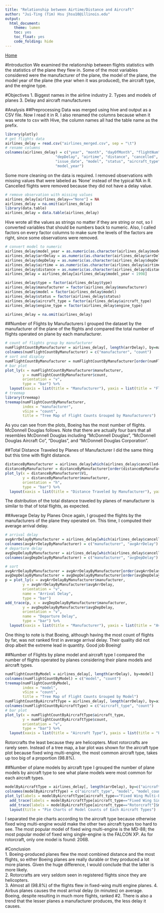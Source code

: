 ```yaml
---
title: "Relationship between Airtime/Distance and Aircraft"
author: "Jui-Ting (Tim) Hsu jhsu10@illinois.edu"
output:
  html_document:
    theme: lumen
    toc: yes
    toc_float: yes
    code_folding: hide
---
```


<a href="http://web.engr.illinois.edu/~jknguye2/delays.html">Home</a>



#Introduction
We examined the relationship between flights statistics with the statistics of the plane they flew in. Some of the most variables considered were the manufacturer of the plane, the model of the plane, the model year of the plane (the year when it was produced), the aircraft type, and the engine type.  

#Objectives
1. Biggest names in the airline industry
2. Types and models of planes
3. Delay and aircraft manufacturers

#Analysis
##Preprocessing
Data was merged using hive and output as a CSV file. Now I read it in R. I also renamed the columns because when it was wrote to csv with Hive, the column names all had the table name as the prefix.   
```r
library(plotly)
# get flights data
airlines_delay = read.csv("airlines_merged.csv", sep = "\t")
# rename columns
colnames(airlines_delay) = c("year", "month", "dayOfMonth", "flightNum", "tailNum", "arrDelay",
                       "depDelay", "airtime", "distance", "cancelled", "type", "manufacturer", 
                       "issue_date", "model", "status", "aircraft_type", "engine_type", 
                       "model_year")
```

Some more cleaning on the data is required. I removed observations with missing values that were labeled as 'None' instead of the typical NA in R. Cancelled flights were removed because they did not have a delay value.  
```r
# remove observation with missing values
airlines_delay[airlines_delay=="None"] = NA
airlines_delay = na.omit(airlines_delay)
library(data.table)
airlines_delay = data.table(airlines_delay)
```

Hive wrote all the values as strings no matter if they are string or not, so I converted variables that should be numbers back to numeric. Also, I called factors on every factor columns to make sure the levels of the factors are right, since some observations were removed.  
```r
# convert model to numeric 
airlines_delay$model_year = as.numeric(as.character(airlines_delay$model_year)) 
airlines_delay$arrDelay = as.numeric(as.character(airlines_delay$arrDelay))
airlines_delay$depDelay = as.numeric(as.character(airlines_delay$depDelay))
airlines_delay$airtime = as.numeric(as.character(airlines_delay$airtime))
airlines_delay$distance = as.numeric(as.character(airlines_delay$distance))
airlines_delay = airlines_delay[airlines_delay$model_year < 1998]

airlines_delay$type = factor(airlines_delay$type)
airlines_delay$manufacturer = factor(airlines_delay$manufacturer)
airlines_delay$model = factor(airlines_delay$model)
airlines_delay$status = factor(airlines_delay$status)
airlines_delay$aircraft_type = factor(airlines_delay$aircraft_type)
airlines_delay$engine_type = factor(airlines_delay$engine_type)

airlines_delay = na.omit(airlines_delay)
```

##Number of Flights by Manufacturers
I grouped the dataset by the manufacturer of the plane of the flights and compared the total number of flights operated on plane by each manufacturer. 
```r
# count of flights group by manufacturer
numFlightCountByManufacturer = airlines_delay[, length(arrDelay), by=manufacturer]
colnames(numFlightCountByManufacturer) = c("manufacturer", "count")
# sort and display
numFlightCountByManufacturer = numFlightCountByManufacturer[order(numFlightCountByManufacturer$count, decreasing = TRUE),]
# bar plot
plot_ly(x = numFlightCountByManufacturer$manufacturer,
        y = numFlightCountByManufacturer$count,
        orientation = "v",
        type = "bar") %>%
  layout(xaxis = list(title = "Manufacturer"), yaxis = list(title = "Flights operated on plane by manufacturer"), margin = list(b = 100))
# treemap
library(treemap)
treemap(numFlightCountByManufacturer, 
        index = "manufacturer",
        vSize = "count", 
        title = "Tree Map of Flight Counts Grouped by Manufacturers")
```  
As you can see from the plots, Boeing has the most number of flights. McDonnell Douglas follows. Note that there are actually four bars that all resembles McDonnell Douglas including "McDonnell Douglas", "McDonnell Douglas Aircraft Co", "Douglas", and "McDonnell Douglas Corporation".    


##Total Distance Traveled by Planes of Manufacturer
I did the same thing but this time with flight distance.  
```r
distanceByManufacturer = airlines_delay[which(airlines_delay$cancelled==0), sum(distance), by=manufacturer]
distanceByManufacturer = distanceByManufacturer[order(distanceByManufacturer$V1), ]
plot_ly(x = distanceByManufacturer$V1,
        y = distanceByManufacturer$manufacturer,
        orientation = "h",
        type = "bar") %>%
  layout(xaxis = list(title = "Distance Traveled by Manufacturer"), yaxis = list(title = "Manufacturer"), margin = list(l = 160))
```  
The distribution of the total distance traveled by planes of manufacturer is similar to that of total flights, as expected. 


##Average Delay by Planes 
Once again, I grouped the flights by the manufacturers of the plane they operated on. This time, I computed their average arrival delay. 
```r
# arrival delay
avgArrDelayByManufacturer = airlines_delay[which(airlines_delay$cancelled==0), mean(arrDelay), by=manufacturer]
colnames(avgArrDelayByManufacturer) = c("manufacturer", "avgArrDelay")
# departure delay
avgDepDelayByManufacturer = airlines_delay[which(airlines_delay$cancelled==0), mean(depDelay), by=manufacturer]
colnames(avgDepDelayByManufacturer) = c("manufacturer", "avgDepDelay")

# sort
avgArrDelayByManufacturer = avgArrDelayByManufacturer[order(avgArrDelayByManufacturer$avgArrDelay, decreasing = TRUE), ]
avgDepDelayByManufacturer = avgDepDelayByManufacturer[order(avgDepDelayByManufacturer$avgDepDelay, decreasing = TRUE), ]
p = plot_ly(x = avgArrDelayByManufacturer$manufacturer,
        y = avgArrDelayByManufacturer$avgArrDelay,
        orientation = "v",
        name = "Arrival Delay",
        type = "bar") 
add_trace(p, x = avgDepDelayByManufacturer$manufacturer,
        y = avgDepDelayByManufacturer$avgDepDelay,
        orientation = "v",
        name = "Departure Delay",
        type = "bar") %>%
  layout(xaxis = list(title = "Manufacturer"), yaxis = list(title = "Average arrival delay"), title = "Average delay of flights operated on plane of aircraft type", margin = list(b = 200))
```  
One thing to note is that Boeing, although having the most count of flights by far, was not ranked first in average arrival delay. Their quality did not drop albeit the extreme lead in quantity. Good job Boeing!  

##Number of Flights by plane model and aircraft type
I compared the number of flights operated by planes considering their plane models and aircraft types. 
```r
numFlightCountByModel = airlines_delay[, length(arrDelay), by=model]
colnames(numFlightCountByModel) = c("model", "count")
treemap(numFlightCountByModel, 
        index = "model",
        vSize = "count", 
        title = "Tree Map of Flight Counts Grouped by Model")
numFlightCountByAircraftType = airlines_delay[, length(arrDelay), by=aircraft_type]
colnames(numFlightCountByAircraftType) = c("aircraft_type", "count")
# bar plot
plot_ly(x = numFlightCountByAircraftType$aircraft_type,
        y = numFlightCountByAircraftType$count,
        orientation = "v",
        type = "bar") %>%
  layout(xaxis = list(title = "Aircraft Type"), yaxis = list(title = "Flights operated on plane of aircraft type"))
```
Rotorcrafts the least because they are helicopters. Most rotorcrafts are rarely seen. Instead of a tree map, a bar plot was shown for the aircraft type plot because fixed wing multi-engine, the most common aircraft type, takes up too big of a proportion (98.8%).

##Number of plane models by aircraft type
I grouped the number of plane models by aircraft type to see what plane models were most common for each aircraft types. 
```r
modelByAircraftType = airlines_delay[, length(arrDelay), by=c("aircraft_type", "model")]
colnames(modelByAircraftType) = c("aircraft_type", "model", "model_count")
plot_ly(labels = modelByAircraftType[aircraft_type=="Fixed Wing Multi-Engine"]$model, values = modelByAircraftType[aircraft_type=="Fixed Wing Multi-Engine"]$model_count, type = "pie", hole = 0.6, domain = list(x = c(0, 0.4), y = c(0.4, 1)), textinfo = "none") %>%
  add_trace(labels = modelByAircraftType[aircraft_type=="Fixed Wing Single-Engine"]$model, values = modelByAircraftType[aircraft_type=="Fixed Wing Single-Engine"]$model_count, type = "pie", hole = 0.6, domain = list(x = c(0.6, 1), y = c(0.4, 1)), textinfo = "none") %>%
  add_trace(labels = modelByAircraftType[aircraft_type=="Rotorcraft"]$model, values = modelByAircraftType[aircraft_type=="Rotorcraft"]$model_count, type = "pie", hole = 0.6, domain = list(x = c(0.25, 0.75), y = c(0, 0.6)), textinfo = "none") %>%
  layout(title = "Pie Charts of Model Counts of Each Aircraft Types")
```
I separated the pie charts according to the aircraft type because otherwise fixed wing multi-engine would make the other two aircraft types too hard to see. The most popular model of fixed wing multi-engine is the MD-88; the most popular model of fixed wing single-engine is the FALCON XP. As for rotorcraft, only one model is found: 206B.  

#Conclusion  
1. Boeing-produced planes flew the most combined distance and the most flights, so either Boeing planes are really durable or they produced a lot more planes. Given the huge difference, I would conclude that the latter is more likely.  
2. Rotorcrafts are very seldom seen in registered flights since they are helicopters.  
3. Almost all (98.8%) of the flights flew in fixed-wing multi engine planes.
4. Airbus planes causes the most arrival delay (in minutes) on average. Boeing, despite resulting in much more flights, ranked #2. There is also a trend that the lesser planes a manufacturer produces, the less delay it causes. 
